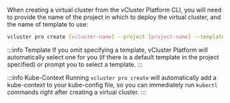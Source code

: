 When creating a virtual cluster from the vCluster Platform CLI, you will need to provide the name of the
project in which to deploy the virtual cluster, and the name of template to use:

```bash
vcluster pro create [vcluster-name] --project [project-name] --template [template-name]
```

:::info Template
If you omit specifying a template, vCluster Platform will automatically select one for you (if there is a
default template in the project specified) or prompt you to select a template.
:::

:::info Kube-Context
Running `vcluster pro create` will automatically add a kube-context to your kube-config file,
so you can immediately run `kubectl` commands right after creating a virtual cluster.
:::
